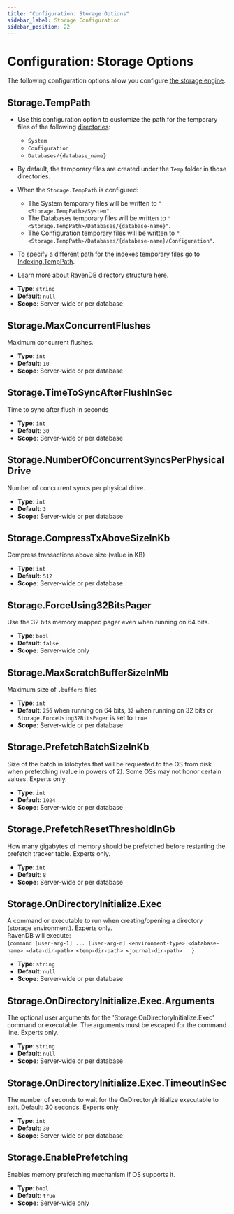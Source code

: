 ```yaml
---
title: "Configuration: Storage Options"
sidebar_label: Storage Configuration
sidebar_position: 22
---
```



# Configuration: Storage Options

The following configuration options allow you configure [the storage engine](../../server/storage/storage-engine).

## Storage.TempPath

* Use this configuration option to customize the path for the temporary files of the following [directories](../../server/storage/directory-structure):
  * `System`
  * `Configuration` 
  * `Databases/{database_name}`

* By default, the temporary files are created under the `Temp` folder in those directories.

* When the `Storage.TempPath` is configured:  

  * The System temporary files will be written to `"<Storage.TempPath>/System"`.  
  * The Databases temporary files will be written to `"<Storage.TempPath>/Databases/{database-name}"`.  
  * The Configuration temporary files will be written to `"<Storage.TempPath>/Databases/{database-name}/Configuration"`.  

* To specify a different path for the indexes temporary files go to [Indexing.TempPath](../../server/configuration/indexing-configuration#indexing.temppath).  

* Learn more about RavenDB directory structure [here](../../server/storage/directory-structure).  
- **Type**: `string`
- **Default**: `null`
- **Scope**: Server-wide or per database



## Storage.MaxConcurrentFlushes

Maximum concurrent flushes.

- **Type**: `int`
- **Default**: `10`
- **Scope**: Server-wide or per database



## Storage.TimeToSyncAfterFlushInSec

Time to sync after flush in seconds

- **Type**: `int`
- **Default**: `30`
- **Scope**: Server-wide or per database



## Storage.NumberOfConcurrentSyncsPerPhysicalDrive

Number of concurrent syncs per physical drive.

- **Type**: `int`
- **Default**: `3`
- **Scope**: Server-wide or per database



## Storage.CompressTxAboveSizeInKb

Compress transactions above size (value in KB)

- **Type**: `int`
- **Default**: `512`
- **Scope**: Server-wide or per database



## Storage.ForceUsing32BitsPager

Use the 32 bits memory mapped pager even when running on 64 bits.

- **Type**: `bool`
- **Default**: `false`
- **Scope**: Server-wide only



## Storage.MaxScratchBufferSizeInMb

Maximum size of `.buffers` files

- **Type**: `int`
- **Default**: `256` when running on 64 bits, `32` when running on 32 bits or `Storage.ForceUsing32BitsPager` is set to `true`
- **Scope**: Server-wide or per database




## Storage.PrefetchBatchSizeInKb

Size of the batch in kilobytes that will be requested to the OS from disk when prefetching (value in powers of 2). Some OSs may not honor certain values. Experts only.

- **Type**: `int`
- **Default**: `1024`
- **Scope**: Server-wide or per database



## Storage.PrefetchResetThresholdInGb

How many gigabytes of memory should be prefetched before restarting the prefetch tracker table. Experts only.

- **Type**: `int`
- **Default**: `8`
- **Scope**: Server-wide or per database



## Storage.OnDirectoryInitialize.Exec

A command or executable to run when creating/opening a directory (storage environment). Experts only.  
RavenDB will execute:  
<TabItem value="something" label="plain">
<CodeBlock language="plain">
{`command [user-arg-1] ... [user-arg-n] <environment-type> <database-name> <data-dir-path> <temp-dir-path> <journal-dir-path>  
`}
</CodeBlock>
</TabItem>

- **Type**: `string`
- **Default**: `null`
- **Scope**: Server-wide or per database



## Storage.OnDirectoryInitialize.Exec.Arguments

The optional user arguments for the 'Storage.OnDirectoryInitialize.Exec' command or executable. The arguments must be escaped for the command line. Experts only.  

- **Type**: `string`
- **Default**: `null`
- **Scope**: Server-wide or per database



## Storage.OnDirectoryInitialize.Exec.TimeoutInSec

The number of seconds to wait for the OnDirectoryInitialize executable to exit. Default: 30 seconds. Experts only.  

- **Type**: `int`
- **Default**: `30`
- **Scope**: Server-wide or per database



## Storage.EnablePrefetching

Enables memory prefetching mechanism if OS supports it.  

- **Type**: `bool`
- **Default**: `true`
- **Scope**: Server-wide only



